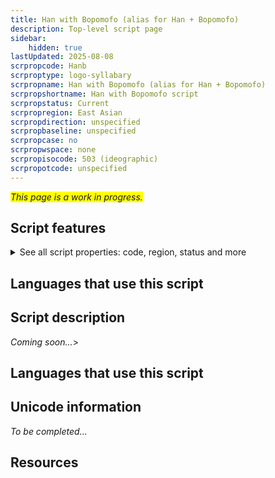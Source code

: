 ```yaml
---
title: Han with Bopomofo (alias for Han + Bopomofo)
description: Top-level script page
sidebar:
    hidden: true
lastUpdated: 2025-08-08
scrpropcode: Hanb
scrproptype: logo-syllabary
scrpropname: Han with Bopomofo (alias for Han + Bopomofo)
scrpropshortname: Han with Bopomofo script
scrpropstatus: Current
scrpropregion: East Asian
scrpropdirection: unspecified
scrpropbaseline: unspecified
scrpropcase: no
scrpropwspace: none
scrpropisocode: 503 (ideographic)
scrpropotcode: unspecified
---
```


<span style='background-color:yellow'>_This page is a work in progress._</span>


## Script features

<details>
<summary> See all script properties: code, region, status and more</summary>
<ScriptInfo />
</details>

## Languages that use this script

<WsList script='Hanb' wsMax='5' />

## Script description

_Coming soon..._>

## Languages that use this script

<WsList script='Hanb' wsMax='5' />

## Unicode information

_To be completed..._

## Resources

<ScriptResources detailSummary='seemore' />

